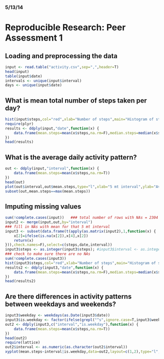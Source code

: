 ### 5/13/14 ###
# Reproducible Research: Peer Assessment 1


## Loading and preprocessing the data

```r

input <- read.table("activity.csv",sep=",",header=T)
head(input)
table(input$date)
intervals <- unique(input$interval)
days <- unique(input$date)

```

## What is mean total number of steps taken per day?
``` r

hist(input$steps,col="red",xlab="Number of steps",main="Histogram of steps taken")
require(plyr)
results <- ddply(input,"date",function(x) {
	data.frame(mean.steps=mean(x$steps,na.rm=F),median.steps=median(x$steps,na.rm=F))
})
head(results)

```

## What is the average daily activity pattern?
``` r

out <- ddply(input,"interval",function(x) {
	data.frame(mean.steps=mean(x$steps,na.rm=T))
})
head(out)
plot(out$interval,out$mean.steps,type="l",xlab="5 mt interval",ylab="Average # of steps (over all days)")
subset(out,mean.steps==max(mean.steps))

```

## Imputing missing values
``` r

sum(!complete.cases(input))   ### total number of rows with NAs = 2304 
input2 <- merge(input,out,by="interval")
### fill in NAs with mean for that 5 mt interval
input3 <- subset(data.frame(t(apply(as.matrix(input2),1,function(x) {
	x[2]=ifelse(is.na(x[2]),x[4],x[2])
	return(x)
})),check.names=F),select=c(steps,date,interval))
input3$steps <- as.integer(input3$steps); #input3$interval <- as.integer(input3$interval)
### check to make sure there are no NAs
sum(!complete.cases(input3))
hist(input3$steps,col="red",xlab="Number of steps",main="Histogram of steps taken")
results2 <- ddply(input3,"date",function(x) {
	data.frame(mean.steps=mean(x$steps,na.rm=F),median.steps=median(x$steps,na.rm=F))
})
head(results2)

```

## Are there differences in activity patterns between weekdays and weekends?
``` r

input3$weekday <- weekdays(as.Date(input3$date))
input3$is.weekday <- factor(ifelse(grepl("^s",ignore.case=T,input3$weekday),"weekend","weekday"),levels=c("weekday","weekend"))
out2 <- ddply(input3,c("interval","is.weekday"),function(x) {
	data.frame(mean.steps=mean(x$steps,na.rm=T))
})
head(out2)
require(lattice)
out2$interval <- as.numeric(as.character(out2$interval))
xyplot(mean.steps~interval|is.weekday,data=out2,layout=c(1,2),type="l",ylab="Average number of steps",xlab="Interval")

```



